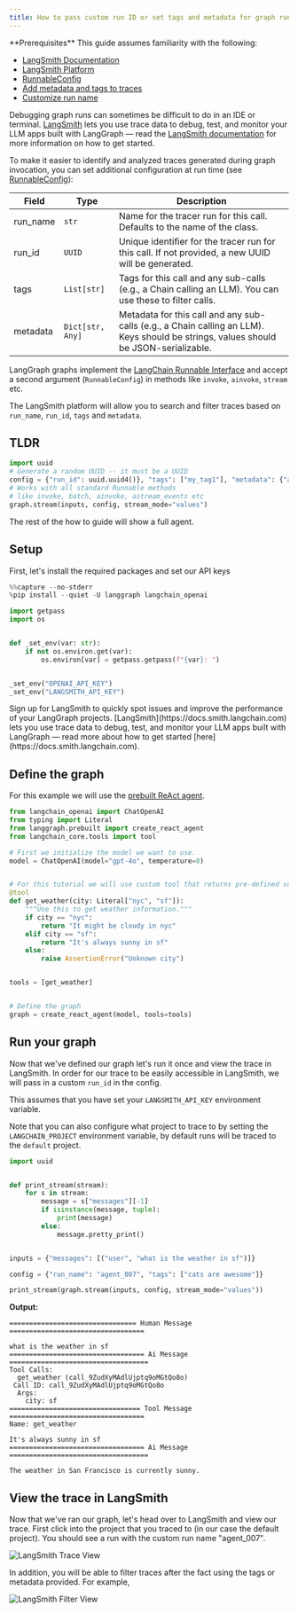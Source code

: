 ```yaml
---
title: How to pass custom run ID or set tags and metadata for graph runs in LangSmith
---
```

<Tip>
  **Prerequisites**
  This guide assumes familiarity with the following:
  
  * [LangSmith Documentation](https://docs.smith.langchain.com)
  * [LangSmith Platform](https://smith.langchain.com)
  * [RunnableConfig](https://api.python.langchain.com/en/latest/runnables/langchain_core.runnables.config.RunnableConfig.html#langchain_core.runnables.config.RunnableConfig)
  * [Add metadata and tags to traces](https://docs.smith.langchain.com/how_to_guides/tracing/trace_with_langchain#add-metadata-and-tags-to-traces)
  * [Customize run name](https://docs.smith.langchain.com/how_to_guides/tracing/trace_with_langchain#customize-run-name)
</Tip>

Debugging graph runs can sometimes be difficult to do in an IDE or terminal. [LangSmith](https://docs.smith.langchain.com) lets you use trace data to debug, test, and monitor your LLM apps built with LangGraph — read the [LangSmith documentation](https://docs.smith.langchain.com) for more information on how to get started.

To make it easier to identify and analyzed traces generated during graph invocation, you can set additional configuration at run time (see [RunnableConfig](https://api.python.langchain.com/en/latest/runnables/langchain_core.runnables.config.RunnableConfig.html#langchain_core.runnables.config.RunnableConfig)):

| **Field**   | **Type**            | **Description**                                                                                                    |
|-------------|---------------------|--------------------------------------------------------------------------------------------------------------------|
| run_name    | `str`               | Name for the tracer run for this call. Defaults to the name of the class.                                          |
| run_id      | `UUID`              | Unique identifier for the tracer run for this call. If not provided, a new UUID will be generated.                 |
| tags        | `List[str]`         | Tags for this call and any sub-calls (e.g., a Chain calling an LLM). You can use these to filter calls.            |
| metadata    | `Dict[str, Any]`    | Metadata for this call and any sub-calls (e.g., a Chain calling an LLM). Keys should be strings, values should be JSON-serializable. |

LangGraph graphs implement the [LangChain Runnable Interface](https://python.langchain.com/api_reference/core/runnables/langchain_core.runnables.base.Runnable.html) and accept a second argument (`RunnableConfig`) in methods like `invoke`, `ainvoke`, `stream` etc.

The LangSmith platform will allow you to search and filter traces based on `run_name`, `run_id`, `tags` and `metadata`.

## TLDR

```python
import uuid
# Generate a random UUID -- it must be a UUID
config = {"run_id": uuid.uuid4()}, "tags": ["my_tag1"], "metadata": {"a": 5}}
# Works with all standard Runnable methods 
# like invoke, batch, ainvoke, astream_events etc
graph.stream(inputs, config, stream_mode="values")
```

The rest of the how to guide will show a full agent.

## Setup

First, let's install the required packages and set our API keys

```python
%%capture --no-stderr
%pip install --quiet -U langgraph langchain_openai
```

```python
import getpass
import os


def _set_env(var: str):
    if not os.environ.get(var):
        os.environ[var] = getpass.getpass(f"{var}: ")


_set_env("OPENAI_API_KEY")
_set_env("LANGSMITH_API_KEY")
```

<Tip>
  Sign up for LangSmith to quickly spot issues and improve the performance of your LangGraph projects. [LangSmith](https://docs.smith.langchain.com) lets you use trace data to debug, test, and monitor your LLM apps built with LangGraph — read more about how to get started [here](https://docs.smith.langchain.com).
</Tip>

## Define the graph

For this example we will use the [prebuilt ReAct agent](/oss/agentic-architectures).

```python
from langchain_openai import ChatOpenAI
from typing import Literal
from langgraph.prebuilt import create_react_agent
from langchain_core.tools import tool

# First we initialize the model we want to use.
model = ChatOpenAI(model="gpt-4o", temperature=0)


# For this tutorial we will use custom tool that returns pre-defined values for weather in two cities (NYC & SF)
@tool
def get_weather(city: Literal["nyc", "sf"]):
    """Use this to get weather information."""
    if city == "nyc":
        return "It might be cloudy in nyc"
    elif city == "sf":
        return "It's always sunny in sf"
    else:
        raise AssertionError("Unknown city")


tools = [get_weather]


# Define the graph
graph = create_react_agent(model, tools=tools)
```

## Run your graph

Now that we've defined our graph let's run it once and view the trace in LangSmith. In order for our trace to be easily accessible in LangSmith, we will pass in a custom `run_id` in the config.

This assumes that you have set your `LANGSMITH_API_KEY` environment variable.

Note that you can also configure what project to trace to by setting the `LANGCHAIN_PROJECT` environment variable, by default runs will be traced to the `default` project.

```python
import uuid


def print_stream(stream):
    for s in stream:
        message = s["messages"][-1]
        if isinstance(message, tuple):
            print(message)
        else:
            message.pretty_print()


inputs = {"messages": [("user", "what is the weather in sf")]}

config = {"run_name": "agent_007", "tags": ["cats are awesome"]}

print_stream(graph.stream(inputs, config, stream_mode="values"))
```

**Output:**

```
================================ Human Message ==================================

what is the weather in sf
================================== Ai Message ===================================
Tool Calls:
  get_weather (call_9ZudXyMAdlUjptq9oMGtQo8o)
 Call ID: call_9ZudXyMAdlUjptq9oMGtQo8o
  Args:
    city: sf
================================= Tool Message ==================================
Name: get_weather

It's always sunny in sf
================================== Ai Message ===================================

The weather in San Francisco is currently sunny.
```

## View the trace in LangSmith

Now that we've ran our graph, let's head over to LangSmith and view our trace. First click into the project that you traced to (in our case the default project). You should see a run with the custom run name "agent_007".

![LangSmith Trace View](/oss/images/d38d1f2b-0f4c-4707-b531-a3c749de987f.png)

In addition, you will be able to filter traces after the fact using the tags or metadata provided. For example,

![LangSmith Filter View](/oss/images/410e0089-2ab8-46bb-a61a-827187fd46b3.png)
